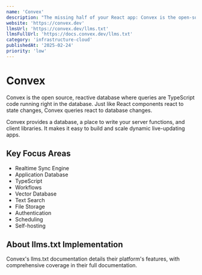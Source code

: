 ```yaml
---
name: 'Convex'
description: "The missing half of your React app: Convex is the open-source reactive database for app developers."
website: 'https://convex.dev'
llmsUrl: 'https://convex.dev/llms.txt'
llmsFullUrl: 'https://docs.convex.dev/llms.txt'
category: 'infrastructure-cloud'
publishedAt: '2025-02-24'
priority: 'low'
---
```


# Convex

Convex is the open source, reactive database where queries are TypeScript code running right in the
database. Just like React components react to state changes, Convex queries react to database changes.

Convex provides a database, a place to write your server functions, and client libraries. It makes
it easy to build and scale dynamic live-updating apps.

## Key Focus Areas

- Realtime Sync Engine
- Application Database
- TypeScript
- Workflows
- Vector Database
- Text Search
- File Storage
- Authentication
- Scheduling
- Self-hosting

## About llms.txt Implementation

Convex's llms.txt documentation details their platform's features, with comprehensive coverage in their full documentation.

